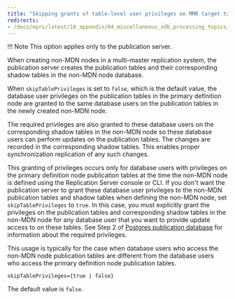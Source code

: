 ```yaml
---
title: "Skipping grants of table-level user privileges on MMR target tables"
redirects:
- /docs/eprs/latest/10_appendix/04_miscellaneous_xdb_processing_topics/01_publications_and_subscriptions_server_conf_options/13_skipping_grants_of_table_level_user_privileges_on_mmr
---
```


<div id="skipping_grants_of_table_level_user_privileges_on_mmr" class="registered_link"></div>

!!! Note
    This option applies only to the publication server.

When creating non-MDN nodes in a multi-master replication system, the publication server creates the publication tables and their corresponding shadow tables in the non-MDN node database.

When `skipTablePrivileges` is set to `false`, which is the default value, the database user privileges on the publication tables in the primary definition node are granted to the same database users on the publication tables in the newly created non-MDN node.

The required privileges are also granted to these database users on the corresponding shadow tables in the non-MDN node so these database users can perform updates on the publication tables. The changes are recorded in the corresponding shadow tables. This enables proper synchronization replication of any such changes.

This granting of privileges occurs only for database users with privileges on the primary definition node publication tables at the time the non-MDN node is defined using the Replication Server console or CLI. If you don't want the publication server to grant these database user privileges to the non-MDN publication tables and shadow tables when defining the non-MDN node, set `skipTablePrivileges` to `true`. In this case, you must explicitly grant the privileges on the publication tables and corresponding shadow tables in the non-MDN node for any database user that you want to provide update access to on these tables. See Step 2 of [Postgres publication database](../../../05_smr_operation/01_prerequisites/04_preparing_pub_database/#postgres_pub_db) for information about the required privileges.

This usage is typically for the case when database users who access the non-MDN node publication tables are different from the database users who access the primary definition node publication tables.

`skipTablePrivileges={true | false}`

The default value is `false`.
